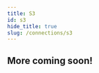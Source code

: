 ```yaml
---
title: S3
id: s3
hide_title: true
slug: /connections/s3
---
```



<DocPageHeader
  title="S3"
  subtitle="Neosync is an open-source, developer-first product that allows you to create anonymized, secure test data that you can sync across all of your environments for high quality local, stage and CI testing."
/>

## More coming soon!
